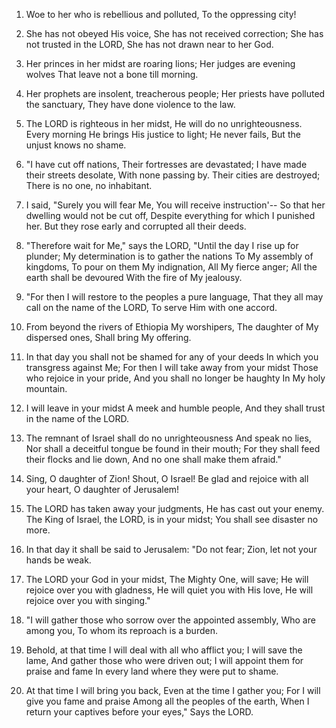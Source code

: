 
1. Woe to her who is rebellious and polluted, To the oppressing city!

2. She has not obeyed His voice, She has not received correction; She has not trusted in the LORD, She has not drawn near to her God.

3. Her princes in her midst are roaring lions; Her judges are evening wolves That leave not a bone till morning.

4. Her prophets are insolent, treacherous people; Her priests have polluted the sanctuary, They have done violence to the law.

5. The LORD is righteous in her midst, He will do no unrighteousness. Every morning He brings His justice to light; He never fails, But the unjust knows no shame.

6. "I have cut off nations, Their fortresses are devastated; I have made their streets desolate, With none passing by. Their cities are destroyed; There is no one, no inhabitant.

7. I said, "Surely you will fear Me, You will receive instruction'-- So that her dwelling would not be cut off, Despite everything for which I punished her. But they rose early and corrupted all their deeds.

8. "Therefore wait for Me," says the LORD, "Until the day I rise up for plunder; My determination is to gather the nations To My assembly of kingdoms, To pour on them My indignation, All My fierce anger; All the earth shall be devoured With the fire of My jealousy.

9. "For then I will restore to the peoples a pure language, That they all may call on the name of the LORD, To serve Him with one accord.

10. From beyond the rivers of Ethiopia My worshipers, The daughter of My dispersed ones, Shall bring My offering.

11. In that day you shall not be shamed for any of your deeds In which you transgress against Me; For then I will take away from your midst Those who rejoice in your pride, And you shall no longer be haughty In My holy mountain.

12. I will leave in your midst A meek and humble people, And they shall trust in the name of the LORD.

13. The remnant of Israel shall do no unrighteousness And speak no lies, Nor shall a deceitful tongue be found in their mouth; For they shall feed their flocks and lie down, And no one shall make them afraid."

14. Sing, O daughter of Zion! Shout, O Israel! Be glad and rejoice with all your heart, O daughter of Jerusalem!

15. The LORD has taken away your judgments, He has cast out your enemy. The King of Israel, the LORD, is in your midst; You shall see disaster no more.

16. In that day it shall be said to Jerusalem: "Do not fear; Zion, let not your hands be weak.

17. The LORD your God in your midst, The Mighty One, will save; He will rejoice over you with gladness, He will quiet you with His love, He will rejoice over you with singing."

18. "I will gather those who sorrow over the appointed assembly, Who are among you, To whom its reproach is a burden.

19. Behold, at that time I will deal with all who afflict you; I will save the lame, And gather those who were driven out; I will appoint them for praise and fame In every land where they were put to shame.

20. At that time I will bring you back, Even at the time I gather you; For I will give you fame and praise Among all the peoples of the earth, When I return your captives before your eyes," Says the LORD.


